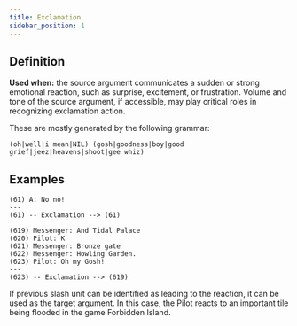```yaml
---
title: Exclamation
sidebar_position: 1
---
```


## Definition

**Used when:** the source argument communicates a sudden or strong emotional reaction, such as surprise, excitement, or frustration. Volume and tone of the source argument, if accessible, may play critical roles in recognizing exclamation action.

These are mostly generated by the following grammar:
```
(oh|well|i mean|NIL) (gosh|goodness|boy|good grief|jeez|heavens|shoot|gee whiz)
```

## Examples

```
(61) A: No no!
---
(61) -- Exclamation --> (61)
```

```
(619) Messenger: And Tidal Palace
(620) Pilot: K
(621) Messenger: Bronze gate
(622) Messenger: Howling Garden.
(623) Pilot: Oh my Gosh!
---
(623) -- Exclamation --> (619)
```
If previous slash unit can be identified as leading to the reaction, it can be used as the target argument.
In this case, the Pilot reacts to an important tile being flooded in the game Forbidden Island.
